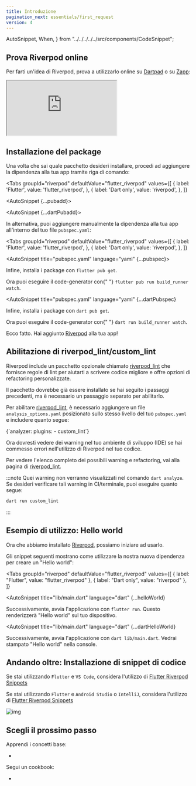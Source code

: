 ```yaml
---
title: Introduzione
pagination_next: essentials/first_request
version: 4
---
```


  AutoSnippet,
  When,
} from "../../../../../src/components/CodeSnippet";

## Prova Riverpod online

Per farti un'idea di Riverpod, prova a utilizzarlo online su [Dartpad](https://dartpad.dev/?null_safety=true&id=ef06ab3ce0b822e6cc5db0575248e6e2)
o su [Zapp](https://zapp.run/new):

<iframe
  src="https://zapp.run/edit/zv2060sv306?theme=dark&lazy=false"
  style={{ width: "100%", border: 0, overflow: "hidden", aspectRatio: "1.5" }}
></iframe>

## Installazione del package

Una volta che sai quale pacchetto desideri installare, procedi ad aggiungere la dipendenza alla tua app tramite riga di comando:

<Tabs
  groupId="riverpod"
  defaultValue="flutter_riverpod"
  values={[
    { label: 'Flutter', value: 'flutter_riverpod', },
    { label: 'Dart only', value: 'riverpod', },
  ]}
>
<TabItem value="flutter_riverpod">

<AutoSnippet {...pubadd}></AutoSnippet>

</TabItem>

<TabItem value="riverpod">

<AutoSnippet {...dartPubadd}></AutoSnippet>

</TabItem>

</Tabs>

In alternativa, puoi aggiungere manualmente la dipendenza alla tua app all'interno del tuo file `pubspec.yaml`:

<Tabs
  groupId="riverpod"
  defaultValue="flutter_riverpod"
  values={[
    { label: 'Flutter', value: 'flutter_riverpod', },
    { label: 'Dart only', value: 'riverpod', },
  ]}
>
<TabItem value="flutter_riverpod">

<AutoSnippet title="pubspec.yaml" language="yaml" {...pubspec}></AutoSnippet>

Infine, installa i package con `flutter pub get`.

<When codegen={true}>
  Ora puoi eseguire il code-generator con{" "}
  <code>flutter pub run build_runner watch</code>.
</When>

</TabItem>
<TabItem value="riverpod">

<AutoSnippet
  title="pubspec.yaml"
  language="yaml"
  {...dartPubspec}
></AutoSnippet>

Infine, installa i package con `dart pub get`.

<When codegen={true}>
  Ora puoi eseguire il code-generator con{" "}
  <code>dart run build_runner watch</code>.
</When>

</TabItem>
</Tabs>

Ecco fatto. Hai aggiunto [Riverpod] alla tua app!

## Abilitazione di riverpod_lint/custom_lint

Riverpod include un pacchetto opzionale chiamato [riverpod_lint] 
che fornisce regole di lint per aiutarti a scrivere codice migliore 
e offre opzioni di refactoring personalizzate.

Il pacchetto dovrebbe già essere installato se hai seguito i passaggi precedenti, 
ma è necessario un passaggio separato per abilitarlo.

Per abilitare [riverpod_lint], è necessario aggiungere un file `analysis_options.yaml` 
posizionato sullo stesso livello del tuo `pubspec.yaml` e includere quanto segue:

<CodeBlock language="yaml" title="analysis_options.yaml">
  {`analyzer:
  plugins:
    - custom_lint`}
</CodeBlock>

Ora dovresti vedere dei warning nel tuo ambiente di sviluppo (IDE) se hai commesso errori 
nell'utilizzo di Riverpod nel tuo codice.

Per vedere l'elenco completo dei possibili warning e refactoring, vai alla pagina di [riverpod_lint].

:::note
Quei warning non verranno visualizzati nel comando `dart analyze`.
Se desideri verificare tali warning in CI/terminale, puoi eseguire quanto segue:

```sh
dart run custom_lint
```

:::

## Esempio di utilizzo: Hello world

Ora che abbiamo installato [Riverpod], possiamo iniziare ad usarlo.

Gli snippet seguenti mostrano come utilizzare la nostra nuova dipendenza per creare un "Hello world":

<Tabs
  groupId="riverpod"
  defaultValue="flutter_riverpod"
  values={[
    { label: "Flutter", value: "flutter_riverpod" },
    { label: "Dart only", value: "riverpod" },
  ]}
>
<TabItem value="flutter_riverpod">

<AutoSnippet
  title="lib/main.dart"
  language="dart"
  {...helloWorld}
></AutoSnippet>

Successivamente, avvia l'applicazione con `flutter run`.
Questo renderizzerà "Hello world" sul tuo dispositivo.

</TabItem>
<TabItem value="riverpod">

<AutoSnippet
  title="lib/main.dart"
  language="dart"
  {...dartHelloWorld}
></AutoSnippet>

Successivamente, avvia l'applicazione con `dart lib/main.dart`.
Vedrai stampato "Hello world" nella console.

</TabItem>
</Tabs>

## Andando oltre: Installazione di snippet di codice

Se stai utilizzando `Flutter` e `VS Code`, considera l'utilizzo di [Flutter Riverpod Snippets](https://marketplace.visualstudio.com/items?itemName=robert-brunhage.flutter-riverpod-snippets)

Se stai utilizzando `Flutter` e `Android Studio` o `IntelliJ`, considera l'utilizzo di [Flutter Riverpod Snippets](https://plugins.jetbrains.com/plugin/14641-flutter-riverpod-snippets)

![img](/img/snippets/greetingProvider.gif)

## Scegli il prossimo passo

Apprendi i concetti base:

- <Link documentID="concepts/providers" />

Segui un cookbook:

- <Link documentID="cookbooks/testing" />

[riverpod]: https://github.com/rrousselgit/riverpod
[hooks_riverpod]: https://pub.dev/packages/hooks_riverpod
[flutter_riverpod]: https://pub.dev/packages/flutter_riverpod
[flutter_hooks]: https://github.com/rrousselGit/flutter_hooks
[riverpod_lint]: https://pub.dev/packages/riverpod_lint
